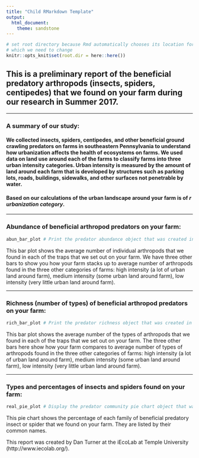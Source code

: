 ```yaml
---
title: "Child RMarkdown Template"
output: 
  html_document:
    theme: sandstone
---
```


```r
# set root directory because Rmd automatically chooses its location for working directory
# which we need to change
knitr::opts_knit$set(root.dir = here::here())
```

## This is a preliminary report of the beneficial predatory arthropods (insects, spiders, centipedes) that we found on your farm during our research in Summer 2017.


***********************************************************************************

### A summary of our study:
#### We collected insects, spiders, centipedes, and other beneficial ground crawling predators on farms in southeastern Pennsylvania to understand how urbanization affects the health of ecosystems on farms. We used data on land use around each of the farms to classify farms into three urban intensity categories. Urban intensity is measured by the amount of land around each farm that is developed by structures such as parking lots, roads, buildings, sidewalks, and other surfaces not penetrable by water.


#### Based on our calculations of the urban landscape around your farm is of *__r urbanization category__*.

***********************************************************************************

### Abundance of beneficial arthropod predators on your farm:
```r
abun_bar_plot # Print the predator abundance object that was created in the respective for loop from the R script.
```

This bar plot shows the average number of individual arthropods that we found in each of the traps that we set out on your farm. We have three other bars to show you how your farm stacks up to average number of arthropods found in the three other categories of farms: high intensity (a lot of urban land around farm), medium intensity (some urban land around farm), low intensity (very little urban land around farm).


***********************************************************************************

### Richness (number of types) of beneficial arthropod predators on your farm:
```r
rich_bar_plot # Print the predator richness object that was created in the respective for loop from the R script.
```

This bar plot shows the average number of the types of arthropods that we found in each of the traps that we set out on your farm. The three other bars here show how your farm compares to average number of types of arthropods found in the three other categories of farms: high intensity (a lot of urban land around farm), medium intensity (some urban land around farm), low intensity (very little urban land around farm).


***********************************************************************************

### Types and percentages of insects and spiders found on your farm:
```r
real_pie_plot # Display the predator community pie chart object that was created in the respective for loop from the R script.
```

This pie chart shows the percentage of each family of beneficial predatory insect or spider that we found on your farm. They are listed by their common names.


This report was created by Dan Turner at the iEcoLab at Temple University (http://www.iecolab.org/).
